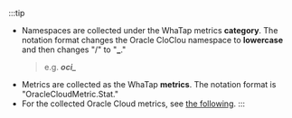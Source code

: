 :::tip

-   Namespaces are collected under the WhaTap metrics **category**. The notation format changes the Oracle CloClou namespace to **lowercase** and then changes "/" to "**\_**."
    > e.g. **_oci\__**
-   Metrics are collected as the WhaTap **metrics**. The notation format is "OracleCloudMetric.Stat."
-   For the collected Oracle Cloud metrics, see [the following](https://docs.oracle.com/en-us/iaas/Content/Monitoring/Concepts/monitoringoverview.htm#SupportedServices).
:::
